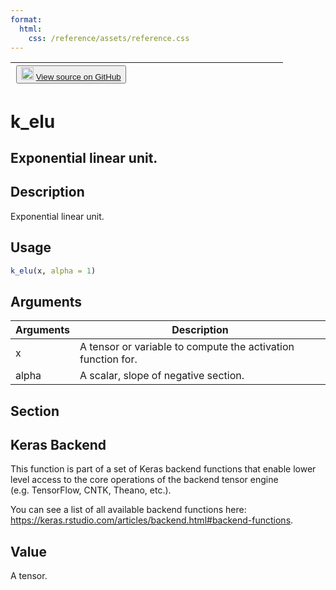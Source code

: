 ```yaml
---
format:
  html:
    css: /reference/assets/reference.css
---
```


| <button class="button"> ![](/reference/assets/GitHub-Mark-32px.png){width="20"} [View source on GitHub](https://github.com/rstudio/keras//blob/main/R/backend.R#L847) </button> |
|:------------------------------:|:--------------------------------------:|

# k_elu

## Exponential linear unit.

## Description
Exponential linear unit. 


## Usage
```r
k_elu(x, alpha = 1) 
```

## Arguments
|Arguments|Description|
|---|---|
| x | A tensor or variable to compute the activation function for. |
| alpha | A scalar, slope of negative section. |


## Section

## Keras Backend

This function is part of a set of Keras backend functions that enable lower level access to the core operations of the backend tensor engine (e.g. TensorFlow, CNTK, Theano, etc.). 

You can see a list of all available backend functions here: [https://keras.rstudio.com/articles/backend.html#backend-functions](https://keras.rstudio.com/articles/backend.html#backend-functions). 

## Value
A tensor. 




